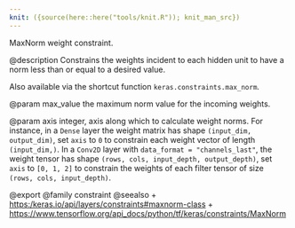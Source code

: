 ```yaml
---
knit: ({source(here::here("tools/knit.R")); knit_man_src})
---
```

MaxNorm weight constraint.

@description
Constrains the weights incident to each hidden unit
to have a norm less than or equal to a desired value.

Also available via the shortcut function `keras.constraints.max_norm`.

@param max_value
the maximum norm value for the incoming weights.

@param axis
integer, axis along which to calculate weight norms.
For instance, in a `Dense` layer the weight matrix
has shape `(input_dim, output_dim)`,
set `axis` to `0` to constrain each weight vector
of length `(input_dim,)`.
In a `Conv2D` layer with `data_format = "channels_last"`,
the weight tensor has shape
`(rows, cols, input_depth, output_depth)`,
set `axis` to `[0, 1, 2]`
to constrain the weights of each filter tensor of size
`(rows, cols, input_depth)`.

@export
@family constraint
@seealso
+ <https:/keras.io/api/layers/constraints#maxnorm-class>
+ <https://www.tensorflow.org/api_docs/python/tf/keras/constraints/MaxNorm>
